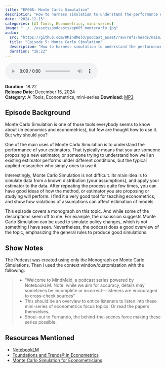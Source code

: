```yaml
---
title: "EP005: Monte Carlo Simulation"
description: "How to harness simulation to understand the performance of your estimators"
date: "2024-12-15"
categories: [AI Tools, Econometrics, mini-series]
image: "../../assets/podcasts/ep005_montecarlo.jpg"
audio:
  src: "https://github.com/RMindMeld/podcast_asset/raw/refs/heads/main/ep005_monte_carlo_simulation.mp3"
  title: "Episode 5: Monte Carlo Simulation"
  description: "How to harness simulation to understand the performance of your estimators"
  duration: "18:22"
---
```


<div class="audio-player">
   <audio controls>
   <source src="https://github.com/RMindMeld/podcast_asset/raw/refs/heads/main/ep005_monte_carlo_simulation.mp3" type="audio/mpeg">
   Your browser does not support the audio element.
   </audio>
</div>

:::{.episode-meta}

**Duration**: 18:22  
**Release Date**: December 15, 2024  
**Category**: AI Tools, Econometrics, mini-series 
**Download**: [MP3](https://github.com/RMindMeld/podcast_asset/raw/refs/heads/main/ep005_monte_carlo_simulation.mp3)

:::

## Episode Background

Monte Carlo Simulation is one of those tools everybody seems to know about (in economics and econometrics), but few are thought how to use it. But why should you? 

One of the main uses of Monte Carlo Simulation is to understand the performance of your estimators. That typically means that you are someone proposing a new estimator, or someone trying to understand how well an existing estimator performs under different conditions, but the typical applied researcher who simply ones to use it.

Interestingly, Monte Carlo Simulation is not difficult. Its main idea is to simulate data from a known distribution (your assumptions), and apply your estimator to the data. After repeating the process quite few times, you can have good ideas of how the method, or estimator you are proposing or studying will perform. I find it a very good tool for teaching econometrics, and show how violations of assumptions can affect estimation of models.

This episode covers a monograph on this topic. And while some of the descriptions seem off to me. For example, the discussion suggests Monte Carlo Simulation can be used to simulate policy changes, which is not something I have seen. Nevertheless, the podcast does a good overview of the topic, emphasizing the general rules to produce good simulations. 

## Show Notes

The Podcast was created using only the Monograph on Monte Carlo Simulations. Then I used the context window/customization with the following:

>- "Welcome to MindMeld, a podcast series powered by NotebookLM. Note: while we aim for accuracy, details may sometimes be incomplete or incorrect—listeners are encouraged to cross-check sources"
>- This should be an overview to entice listeners to listen into these mini-series of econometrics focus topics. Or read the papers themselves.
>- Shout-out to Fernando, the behind-the-scenes force making these series possible.


## Resources Mentioned

- [NotebookLM](https://notebooklm.google.com/)
- [Foundations and Trends® in Econometrics](https://www.nowpublishers.com/eco)
- [Monte Carlo Simulation for Econometricians](https://www.nowpublishers.com/article/Details/ECO-011)